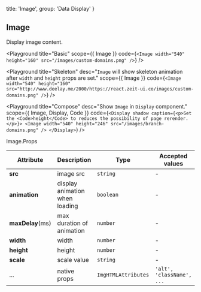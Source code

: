 
  title: 'Image',
  group: 'Data Display'
}

## Image

Display image content.

<Playground
  title="Basic"
  scope={{ Image }}
  code={`
<Image width="540" height="160" src="/images/custom-domains.png" />
`} />

<Playground
  title="Skeleton"
  desc="`Image` will show skeleton animation after `width` and `height` props are set."
  scope={{ Image }}
  code={`
<Image width="540" height="160"
  src="http://www.deelay.me/2000/https://react.zeit-ui.co/images/custom-domains.png" />
`} />

<Playground
  title="Compose"
  desc="Show `Image` in `Display` component."
  scope={{ Image, Display, Code }}
  code={`
<Display shadow caption={<p>Set the <Code>height</Code> to reduces the possibility of page rerender.</p>}>
  <Image width="540" height="246" src="/images/branch-domains.png" />
</Display>
`} />

<Attributes edit="/pages/en-us/components/image.mdx">
<Attributes.Title>Image.Props</Attributes.Title>

| Attribute | Description | Type | Accepted values | Default
| ---------- | ---------- | ---- |  -------------- | ------ |
| **src** | image src | `string` | - | - |
| **animation** | display animation when loading  | `boolean` | - | `true` |
| **maxDelay**(ms) | max duration of animation | `number` | - | `3000` |
| **width** | width | `number` | - | - |
| **height** | height | `number` | - | - |
| **scale** | scale value | `string` | - | `100%` |
| ... | native props | `ImgHTMLAttributes` | `'alt', 'className', ...` | - |

</Attributes>

